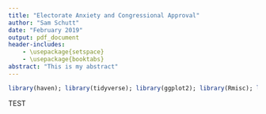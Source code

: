 ```yaml
---
title: "Electorate Anxiety and Congressional Approval"
author: "Sam Schutt"
date: "February 2019"
output: pdf_document
header-includes:
    - \usepackage{setspace}
    - \usepackage{booktabs}
abstract: "This is my abstract"
---
```

```r
library(haven); library(tidyverse); library(ggplot2); library(Rmisc); library(plyr); library(dplyr); library(plotrix); library(directlabels); library(cowplot); library(grid); library(RColorBrewer); library(pander); library(lsr); library(DescTools); library(scales); library(devtools);
```


TEST
